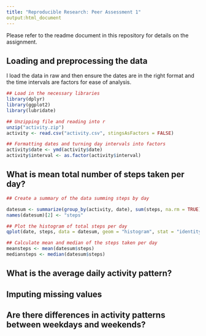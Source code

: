```yaml
---
title: "Reproducible Research: Peer Assessment 1"
output:html_document
---
```


Please refer to the readme document in this repository for details on the 
assignment. 

## Loading and preprocessing the data

I load the data in raw and then ensure the dates are in the right format and 
the time intervals are factors for ease of analysis.

```r

## Load in the necessary libraries
library(dplyr)
library(ggplot2)
library(lubridate)

## Unzipping file and reading into r
unzip("activity.zip")
activity <- read.csv("activity.csv", stingsAsFactors = FALSE)

## Formatting dates and turning day intervals into factors
activity$date <- ymd(activity$date)
activity$interval <- as.factor(activity$interval)

```

## What is mean total number of steps taken per day?

```r
## Create a summary of the data summing steps by day

datesum <- summarize(group_by(activity, date), sum(steps, na.rm = TRUE))
names(datesum)[2] <- "steps"

## Plot the histogram of total steps per day
qplot(date, steps, data = datesum, geom = "histogram", stat = "identity", main = "Total Number of Steps per Day")

## Calculate mean and median of the steps taken per day
meansteps <- mean(datesum$steps)
mediansteps <- median(datesum$steps)

```


## What is the average daily activity pattern?



## Imputing missing values



## Are there differences in activity patterns between weekdays and weekends?
